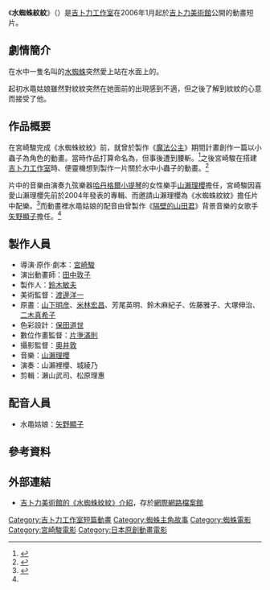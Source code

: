 {{noteTA
|G1=Ghibli
}}
{{Infobox animanga/Headerofja
|標題= 水蜘蛛紋紋
|圖像= Mizugumo Monmon(Title).jpg
|尺寸= 220px
|說明= 短篇動畫《水蜘蛛紋紋》的標題文字
|日文名稱= 水グモもんもん
|英文名稱=  Water Spider Monmon
|假名= みずぐももんもん
|羅馬字= Mizugumo Monmon
|類型= 動畫短片
}}
{{Infobox animanga/Movie
|標題= 水蜘蛛紋紋
|導演= [[宮崎駿|宮崎駿]]
|製作= [[吉卜力工作室|吉卜力工作室]]
|上映日= 2006年1月
|片長= 14分鐘54秒
|原作= 宮崎駿 
|腳本= 宮崎駿
|演出= [[田中敦子_(動畫師)|田中敦子]]
|音樂= [[山瀨理櫻|山瀨理櫻]]
|Copyright= 2006．二馬力．MG
}}
{{Infobox animanga/Footerofja}}

《'''水蜘蛛紋紋'''》（{{lang-ja|水グモもんもん}}）是[[吉卜力工作室|吉卜力工作室]]在2006年1月起於[[吉卜力美術館|吉卜力美術館]]公開的動畫短片。

==劇情簡介==
在水中一隻名叫{{nihongo|紋紋|もんもん}}的[[水蛛|水蜘蛛]]突然愛上站在水面上的{{nihongo|[[水黽|水黽]]姑娘|アメンボ嬢}}。

起初水黽姑娘雖然對紋紋突然在她面前的出現感到不適，但之後了解到紋紋的心意而接受了他。

==作品概要==
在宮崎駿完成《水蜘蛛紋紋》前，就曾於製作《[[魔法公主|魔法公主]]》期間計畫創作一篇以小蟲子為角色的動畫。當時作品打算命名為{{nihongo|《小毛蟲波蘿》|毛虫のボロ}}，但事後遭到腰斬。<ref>{{Cite book |title={{lang|ja|「もののけ姫」はそうして生まれた}} |location=日本 |publisher=[[德間書店|德間書店]] |author=浦谷年良 |date=1998-10-31 |pages=40頁  |ISBN=978-4-19-860930-6 |accessdate=2012-10-26 }}</ref>之後宮崎駿在搭建[[吉卜力工作室|吉卜力工作室]]時、便靈機想到製作一片關於水中小蟲子的動畫。<ref>{{Cite book |title=折返點1997～2008 |location=台灣 |publisher=[[台灣東販|台灣東販]] |author=[[宮崎駿|宮崎駿]] |date=2010-12-01 |pages=416頁  |ISBN=978-986-251-340-8 |accessdate=2012-10-26 }}</ref>

片中的音樂由演奏九弦樂器[[哈丹格爾小提琴|哈丹格爾小提琴]]的女性樂手[[山瀨理櫻|山瀨理櫻]]擔任，宮崎駿因喜愛山瀨理櫻先前於2004年發表的專輯{{nihongo|《金色極光》|ゴールデン・オーロラ}}、而邀請山瀨理櫻為《水蜘蛛紋紋》擔任片中配樂。<ref name="Page18">{{Cite book |title={{lang|ja|水グモもんもん}} |location=日本 |publisher=[[吉卜力美術館|吉卜力美術館]] |id=TMCFA-020 |date=2006-01-01 |pages=18頁 |accessdate=2012-10-26 }}</ref>而動畫裡水黽姑娘的配音由曾製作《[[隔壁的山田君|隔壁的山田君]]》背景音樂的女歌手[[矢野顯子|矢野顯子]]擔任。<ref name="Page18" />

==製作人員==
*導演‧原作‧劇本：[[宮崎駿|宮崎駿]]
*演出動畫師：[[田中敦子_(動畫師)|田中敦子]]
*製作人：[[鈴木敏夫|鈴木敏夫]]
*美術監督：[[渡邊洋一|渡邊洋一]]
*原畫：[[山下明彦|山下明彦]]、[[米林宏昌|米林宏昌]]、芳尾英明、鈴木麻紀子、佐藤雅子、大塚伸治、[[二木真希子|二木真希子]]
*色彩設計：[[保田道世|保田道世]]
*數位作畫監督：[[片塰滿則|片塰滿則]]
*攝影監督：[[奧井敦|奧井敦]]
*音樂：[[山瀨理櫻|山瀨理櫻]]
*演奏：山瀨裡櫻、城綾乃
*剪輯：瀨山武司、松原理惠

==配音人員==
*水黽姑娘：[[矢野顯子|矢野顯子]]

==參考資料==
{{reflist}}

==外部連結==
*[https://web.archive.org/web/20080615045447/http://www.ghibli-museum.jp/welcome/cinema/004495.html 吉卜力美術館的《水蜘蛛紋紋》介紹]，存於[[網際網路檔案館|網際網路檔案館]]{{ja icon}}

{{吉卜力工作室}}
{{宮崎駿}}

{{DEFAULTSORT:Mizugumo Monmon}}

[[Category:吉卜力工作室短篇動畫|Category:吉卜力工作室短篇動畫]]
[[Category:蜘蛛主角故事|Category:蜘蛛主角故事]]
[[Category:蜘蛛電影|Category:蜘蛛電影]]
[[Category:宮崎駿電影|Category:宮崎駿電影]]
[[Category:日本原創動畫電影|Category:日本原創動畫電影]]